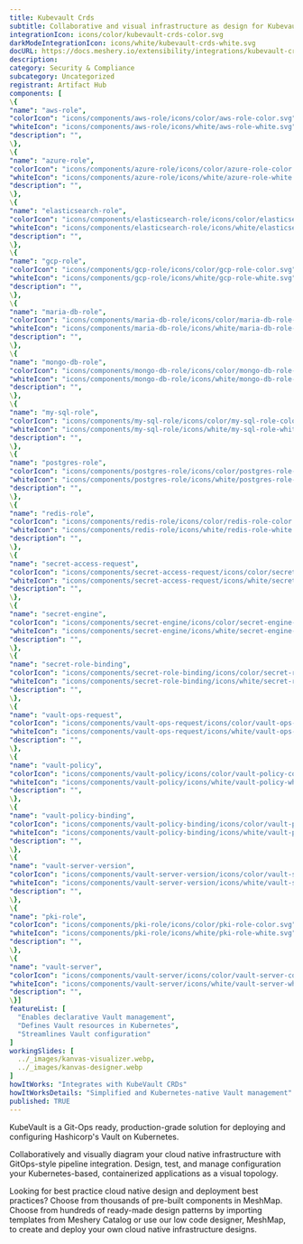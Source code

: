 ```yaml
---
title: Kubevault Crds
subtitle: Collaborative and visual infrastructure as design for Kubevault Crds
integrationIcon: icons/color/kubevault-crds-color.svg
darkModeIntegrationIcon: icons/white/kubevault-crds-white.svg
docURL: https://docs.meshery.io/extensibility/integrations/kubevault-crds
description: 
category: Security & Compliance
subcategory: Uncategorized
registrant: Artifact Hub
components: [
\{
"name": "aws-role",
"colorIcon": "icons/components/aws-role/icons/color/aws-role-color.svg",
"whiteIcon": "icons/components/aws-role/icons/white/aws-role-white.svg",
"description": "",
\},
\{
"name": "azure-role",
"colorIcon": "icons/components/azure-role/icons/color/azure-role-color.svg",
"whiteIcon": "icons/components/azure-role/icons/white/azure-role-white.svg",
"description": "",
\},
\{
"name": "elasticsearch-role",
"colorIcon": "icons/components/elasticsearch-role/icons/color/elasticsearch-role-color.svg",
"whiteIcon": "icons/components/elasticsearch-role/icons/white/elasticsearch-role-white.svg",
"description": "",
\},
\{
"name": "gcp-role",
"colorIcon": "icons/components/gcp-role/icons/color/gcp-role-color.svg",
"whiteIcon": "icons/components/gcp-role/icons/white/gcp-role-white.svg",
"description": "",
\},
\{
"name": "maria-db-role",
"colorIcon": "icons/components/maria-db-role/icons/color/maria-db-role-color.svg",
"whiteIcon": "icons/components/maria-db-role/icons/white/maria-db-role-white.svg",
"description": "",
\},
\{
"name": "mongo-db-role",
"colorIcon": "icons/components/mongo-db-role/icons/color/mongo-db-role-color.svg",
"whiteIcon": "icons/components/mongo-db-role/icons/white/mongo-db-role-white.svg",
"description": "",
\},
\{
"name": "my-sql-role",
"colorIcon": "icons/components/my-sql-role/icons/color/my-sql-role-color.svg",
"whiteIcon": "icons/components/my-sql-role/icons/white/my-sql-role-white.svg",
"description": "",
\},
\{
"name": "postgres-role",
"colorIcon": "icons/components/postgres-role/icons/color/postgres-role-color.svg",
"whiteIcon": "icons/components/postgres-role/icons/white/postgres-role-white.svg",
"description": "",
\},
\{
"name": "redis-role",
"colorIcon": "icons/components/redis-role/icons/color/redis-role-color.svg",
"whiteIcon": "icons/components/redis-role/icons/white/redis-role-white.svg",
"description": "",
\},
\{
"name": "secret-access-request",
"colorIcon": "icons/components/secret-access-request/icons/color/secret-access-request-color.svg",
"whiteIcon": "icons/components/secret-access-request/icons/white/secret-access-request-white.svg",
"description": "",
\},
\{
"name": "secret-engine",
"colorIcon": "icons/components/secret-engine/icons/color/secret-engine-color.svg",
"whiteIcon": "icons/components/secret-engine/icons/white/secret-engine-white.svg",
"description": "",
\},
\{
"name": "secret-role-binding",
"colorIcon": "icons/components/secret-role-binding/icons/color/secret-role-binding-color.svg",
"whiteIcon": "icons/components/secret-role-binding/icons/white/secret-role-binding-white.svg",
"description": "",
\},
\{
"name": "vault-ops-request",
"colorIcon": "icons/components/vault-ops-request/icons/color/vault-ops-request-color.svg",
"whiteIcon": "icons/components/vault-ops-request/icons/white/vault-ops-request-white.svg",
"description": "",
\},
\{
"name": "vault-policy",
"colorIcon": "icons/components/vault-policy/icons/color/vault-policy-color.svg",
"whiteIcon": "icons/components/vault-policy/icons/white/vault-policy-white.svg",
"description": "",
\},
\{
"name": "vault-policy-binding",
"colorIcon": "icons/components/vault-policy-binding/icons/color/vault-policy-binding-color.svg",
"whiteIcon": "icons/components/vault-policy-binding/icons/white/vault-policy-binding-white.svg",
"description": "",
\},
\{
"name": "vault-server-version",
"colorIcon": "icons/components/vault-server-version/icons/color/vault-server-version-color.svg",
"whiteIcon": "icons/components/vault-server-version/icons/white/vault-server-version-white.svg",
"description": "",
\},
\{
"name": "pki-role",
"colorIcon": "icons/components/pki-role/icons/color/pki-role-color.svg",
"whiteIcon": "icons/components/pki-role/icons/white/pki-role-white.svg",
"description": "",
\},
\{
"name": "vault-server",
"colorIcon": "icons/components/vault-server/icons/color/vault-server-color.svg",
"whiteIcon": "icons/components/vault-server/icons/white/vault-server-white.svg",
"description": "",
\}]
featureList: [
  "Enables declarative Vault management",
  "Defines Vault resources in Kubernetes",
  "Streamlines Vault configuration"
]
workingSlides: [
  ../_images/kanvas-visualizer.webp,
  ../_images/kanvas-designer.webp
]
howItWorks: "Integrates with KubeVault CRDs"
howItWorksDetails: "Simplified and Kubernetes-native Vault management"
published: TRUE
---
```

<p>
KubeVault is a Git-Ops ready, production-grade solution for deploying and configuring Hashicorp's Vault on Kubernetes.
</p>
<p>
    Collaboratively and visually diagram your cloud native infrastructure with GitOps-style pipeline integration. Design, test, and manage configuration your Kubernetes-based, containerized applications as a visual topology.
</p>
<p>
    Looking for best practice cloud native design and deployment best practices? Choose from thousands of pre-built components in MeshMap. Choose from hundreds of ready-made design patterns by importing templates from Meshery Catalog or use our low code designer, MeshMap, to create and deploy your own cloud native infrastructure designs.
</p>
